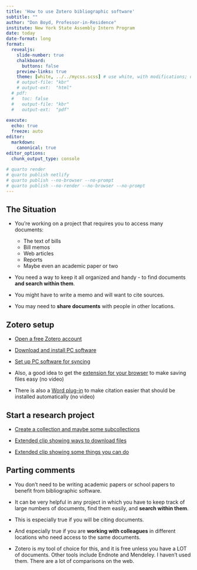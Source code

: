 ```yaml
---
title: 'How to use Zotero bibliographic software'
subtitle: ""
author: "Don Boyd, Professor-in-Residence"
institute: New York State Assembly Intern Program
date: today
date-format: long
format:
  revealjs: 
    slide-number: true
    chalkboard: 
      buttons: false
    preview-links: true
    theme: [white, ../../mycss.scss] # use white, with modifications; default also ok
    # output-file: "kbr"
    # output-ext:  "html"
  # pdf:
  #   toc: false    
  #   output-file: "kbr"
  #   output-ext:  "pdf"
    
execute:
  echo: true    
  freeze: auto       
editor:
  markdown:
    canonical: true  
editor_options: 
  chunk_output_type: console
  
# quarto render
# quarto publish netlify
# quarto publish --no-browser --no-prompt
# quarto publish --no-render --no-browser --no-prompt
---
```


## The Situation {.smaller}

-   You're working on a project that requires you to access many documents:

    -   The text of bills
    -   Bill memos
    -   Web articles
    -   Reports
    -   Maybe even an academic paper or two

-   You need a way to keep it all organized and handy - to find documents **and search within them**.

-   You might have to write a memo and will want to cite sources.

-   You may need to **share documents** with people in other locations.

## Zotero setup

-   <a href="clips/open_account.mp4" target="_blank">Open a free Zotero account</a>

-   <a href="clips/download_install.mp4" target="_blank">Download and install PC software</a>

-   <a href="clips/setup_sync.mp4" target="_blank">Set up PC software for syncing</a>

-   Also, a good idea to get the [extension for your browser](https://www.zotero.org/download/connectors) to make saving files easy (no video)

-   There is also a [Word plug-in](https://www.zotero.org/support/word_processor_plugin_installation) to make citation easier that should be installed automatically (no video)

## Start a research project

-   <a href="clips/start_research_project.mp4" target="_blank">Create a collection and maybe some subcollections</a>

-   <a href="clips/add_documents.mp4" target="_blank">Extended clip showing ways to download files</a>

-   <a href="clips/what_you_can_do.mp4" target="_blank">Extended clip showing some things you can do</a>

## Parting comments {.smaller}

-   You don't need to be writing academic papers or school papers to benefit from bibliographic software.

-   It can be very helpful in any project in which you have to keep track of large numbers of documents, find them easily, and **search within them**.

-   This is especially true if you will be citing documents.

-   And especially true if you are **working with colleagues** in different locations who need access to the same documents.

-   Zotero is my tool of choice for this, and it is free unless you have a LOT of documents. Other tools include Endnote and Mendeley. I haven't used them. There are a lot of comparisons on the web.

<!-- ## Misc -->

<!-- {{< video clips/2023-03-04_10-13-10.mp4 >}} -->

<!-- -   [this bullet links to a video](clips/2023-03-04_10-13-10.mp4) -->

<!-- -   [another link](clips/2023-03-04_10-13-10.mp4) -->

<!-- <p>Check out <a href="https://www.freecodecamp.org/">freeCodeCamp</a>.</p> -->
